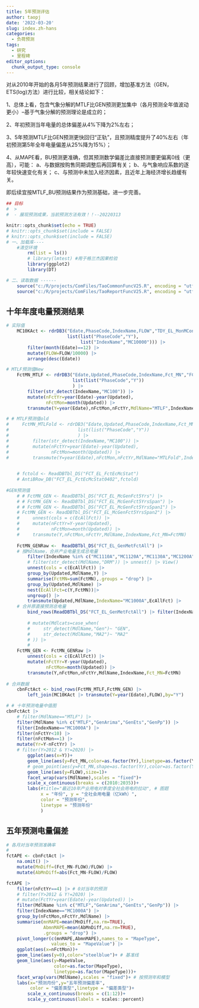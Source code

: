```yaml
---
title: 5年预测评估
author: taopj
date: '2022-03-20'
slug: index.zh-hans
categories:
  - 负荷预测
tags:
  - 研究
  - 里程碑
editor_options: 
  chunk_output_type: console
---
```


对从2010年开始的各月5年预测结果进行了回顾，增加基准方法（GEN，ETS(log)方法）进行比较，相关结论如下：

1、总体上看，包含气象分解的MTLF比GEN预测更加集中（各月预测全年值波动更小）--基于气象分解的预测理论是成立的；

2、年初预测当年电量的总体偏差从4%下降为2%左右；

3、5年预测MTLF比GEN预测更快回归“正轨”，且预测精度提升了40%左右（年初预测第5年全年电量偏差从25%降为15%）；

4、从MAPE看，BU预测更准确，但其预测数学偏差比直接预测要更偏离0线（更高），可能：
    a、与数据按购售同期调整后再回算有关；
    b、与气象响应系数的逐年较快速变化有关；
    c、与预测中未加入经济因素，且近年上海经济增长趋缓有关。

即后续宜按MTLF_BU预测结果作为预测基础，进一步完善。


```r

## 目标
#  >  
#  - 展现预测成果，当前预测方法有效！！--20220313

knitr::opts_chunk$set(echo = TRUE)
# knitr::opts_chunk$set(include = FALSE)
# knitr::opts_chunk$set(include = FALSE)
# 一、加载库----
    #清空环境
        rm(list = ls())
        # library(lmtest) #用于格兰杰因果检验
        library(ggplot2)
        library(DT)

# 二、读取数据 ------
    source("c:/R/projects/ComFiles/TaoCommonFuncV25.R", encoding = "utf-8")
    source("c:/R/projects/ComFiles/TaoReportFuncV25.R", encoding = "utf-8")

```

## 十年年度电量预测结果

```r
# 实际值
    MC10KAct <- rdrDB3("Edate,PhaseCode,IndexName,FLOW","TDY_EL_MonMConsumpStat",
                       list(list("PhaseCode","Y"),
                            list("IndexName","MC10000"))) |> 
        filter(month(Edate)==12) |> 
        mutate(FLOW=FLOW/10000) |> 
        arrange(desc(Edate))

# MTLF预测值New
    FctMN_MTLF <- rdrDB3("Edate,Updated,PhaseCode,IndexName,Fct_MN","FCT_EL_FctEcMcStat",
                         list(list("PhaseCode","Y"))
                         ) |>
        filter(str_detect(IndexName,"MC100")) |> 
        mutate(nFctYr=year(Edate)-year(Updated),
               nFctMon=month(Updated)) |> 
        transmute(Y=year(Edate),nFctMon,nFctYr,MdlName="MTLF",IndexName,Fct_MN)

# # MTLF预测值old
#     FctMN_MTLFold <- rdrDB3("Edate,Updated,PhaseCode,IndexName,Fct_MN","FCT_EL_FctEcMcStat0402",
#                          list(list("PhaseCode","Y"))
#                          ) |>
#         filter(str_detect(IndexName,"MC100")) |> 
#         mutate(nFctYr=year(Edate)-year(Updated),
#                nFctMon=month(Updated)) |> 
#         transmute(Y=year(Edate),nFctMon,nFctYr,MdlName="MTLFold",IndexName,Fct_MN)

    
    # fctold <- ReadDBTbl_DS("FCT_EL_FctEcMcStat")
    # AntiBRow_DB("FCT_EL_FctEcMcStat0402",fctold)
    
#GEN预测值
    # # FctMN_GEN <- ReadDBTbl_DS("FCT_EL_McGenFct5Yrs") |> 
    # # FctMN_GEN <- ReadDBTbl_DS("FCT_EL_McGenFct5YrsSpan") |> 
    # # FctMN_GEN <- ReadDBTbl_DS("FCT_EL_McGenFct5YrsSpan1") |> 
    # FctMN_GEN <- ReadDBTbl_DS("FCT_EL_McGenFct5YrsSpan2") |> 
    #     unnest(cols = c(EcAllFct)) |> 
    #     mutate(nFctYr=Y-year(Updated),
    #            nFctMon=month(Updated)) |> 
    #     transmute(Y,nFctMon,nFctYr,MdlName,IndexName,Fct_MN=FctMN)
    
    FctMN_GENRaw <-  ReadDBTbl_DS("FCT_EL_GenMetFctAll") |>
    # 按MdlName，合并产业电量生成总电量
        filter(IndexName %in% c("MC1110A","MC1120A","MC1130A","MC1200A")) |>
        # filter(str_detect(MdlName,"DRM")) |> unnest() |> View()
        unnest(cols = c(EcAllFct)) |>
        group_by(Updated,MdlName,Y) |>
        summarise(FctMN=sum(FctMN),.groups = "drop") |>
        group_by(Updated,MdlName) |>
        nest(EcAllFct=c(Y,FctMN))|>
        ungroup() |>
        transmute(Updated,MdlName,IndexName="MC1000A",EcAllFct) |> 
    # 合并原直接预测总电量
        bind_rows(ReadDBTbl_DS("FCT_EL_GenMetFctAll") |> filter(IndexName=="MC10000"))
            
        # mutate(Mdlcats=case_when(
        #     str_detect(MdlName,"Gen")~ "GEN",
        #     str_detect(MdlName,"MA2")~ "MA2"
        # )) |> 
        # 
    FctMN_GEN <- FctMN_GENRaw |>
        unnest(cols = c(EcAllFct)) |>
        mutate(nFctYr=Y-year(Updated),
               nFctMon=month(Updated)) |>
        transmute(Y,nFctMon,nFctYr,MdlName,IndexName,Fct_MN=FctMN)
    
# 合并数据
    cbnFctAct <- bind_rows(FctMN_MTLF,FctMN_GEN) |> 
        left_join(MC10KAct |> transmute(Y=year(Edate),FLOW),by="Y")

# # 十年预测电量中值图
cbnFctAct |>
    # filter(MdlName=="MTLF") |> 
    filter(MdlName %in% c("MTLF","GenArima","GenEts","GenPp")) |>
    filter(IndexName=="MC1000A") |> 
    filter(nFctYr<10) |> 
    filter(nFctMon==1) |> 
    mutate(Yr=Y-nFctYr) |> 
    # filter(Y>2012 & Y!=2020) |>
        ggplot(aes(x=Y))+
        geom_line(aes(y=Fct_MN,color=as.factor(Yr),linetype=as.factor(Yr)))+ #linetype=as.factor(nFctMon)
        # geom_point(aes(y=Fct_MN,shape=as.factor(Yr),color=as.factor(Yr)))+ 
        geom_line(aes(y=FLOW),size=1)+
        facet_wrap(vars(MdlName),scales = "fixed")+
        scale_x_continuous(breaks = c(2010:2035))+
        labs(#title="最近10年产业用电对季度全社会用电的拉动", # 图题
             x = "年份", y = "全社会用电量（亿kWh）",
             color = "预测年份",
             linetype = "预测年份"
             )

```

## 五年预测电量偏差

```r
# 各月对当年预测准确率
# 
fctAPE <- cbnFctAct |> 
    na.omit() |> 
    mutate(MnDiff=(Fct_MN-FLOW)/FLOW) |> 
    mutate(AbMnDiff=abs(Fct_MN-FLOW)/FLOW) 

fctAPE |> 
    filter(nFctYr==4) |> # 0对当年的预测
    # filter(Y>2012 & Y!=2020) |>
    # mutate(FctYr=year(Edate)-year(Updated)) |> 
    filter(MdlName %in% c("MTLF","GenArima","GenEts","GenPp")) |>
    filter(IndexName=="MC1000A") |>
    group_by(nFctMon,nFctYr,MdlName) |> 
    summarise(mnMAPE=mean(MnDiff,na.rm=TRUE),
              AbmnMAPE=mean(AbMnDiff,na.rm=TRUE),
              .groups = "drop") |> 
    pivot_longer(c(mnMAPE,AbmnMAPE),names_to = "MapeType",
                 values_to = "MapeValue") |> 
    ggplot(aes(x=nFctMon))+
    geom_line(aes(y=0),color="steelblue")+ # 基准线
    geom_line(aes(y=MapeValue,
                  color=as.factor(MapeType),
                  linetype=as.factor(MapeType)))+
    facet_wrap(vars(MdlName),scales = "fixed")+ # 按预测年和模型
    labs(x="预测月份",y="五年预测偏差率",
         color = "偏差类型",linetype = "偏差类型")+
        scale_x_continuous(breaks = c(1:12))+
        scale_y_continuous(labels = scales::percent)
```
